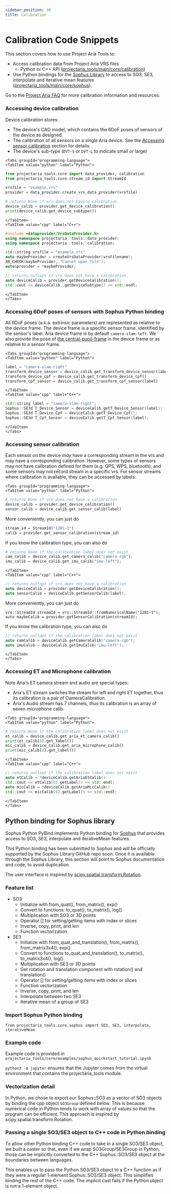 ```yaml
---
sidebar_position: 30
title: Calibration
---
```


# Calibration Code Snippets
This section covers how to use Project Aria Tools to:
* Access calibration data from Project Aria VRS files
  * Python or C++ API ([projectaria_tools/main/core/calibration](https://github.com/facebookresearch/projectaria_tools/blob/main/core/calibration))
* Use Python bindings for the [Sophus Library](https://github.com/strasdat/Sophus) to access to SO3, SE3, interpolate and iterative mean features ([projectaria_tools/main/core/sophus](https://github.com/facebookresearch/projectaria_tools/tree/main/core/python/sophus)).

Go to the [Project Aria FAQ](/faq.mdx#calibration) for more calibration information and resources.

### Accessing device calibration
Device calibration stores:
* The device's CAD model, which contains the 6DoF poses of sensors of the device as designed.
* The calibration of all sensors on a single Aria device. See the [Accessing sensor calibration](#accessing-sensor-calibration) section for details.
* The device's sub-type (`DVT-S` or `DVT-L` to indicate small or large)

```mdx-code-block
<Tabs groupId="programming-language">
<TabItem value="python" label="Python">
```
```python
from projectaria_tools.core import data_provider, calibration
from projectaria_tools.core.stream_id import StreamId

vrsfile = "example.vrs"
provider = data_provider.create_vrs_data_provider(vrsfile)

# returns None if vrs does not have a calibration
device_calib = provider.get_device_calibration()
print(device_calib.get_device_subtype())
```
```mdx-code-block
</TabItem>
<TabItem value="cpp" label="C++">
```
```cpp
#include <dataprovider/VrsDataProvider.h>
using namespace projectaria::tools::data_provider;
using namespace projectaria::tools::calibration;

std::string vrsfile = "example.vrs"
auto maybeProvider = createVrsDataProvider(vrsFilename);
XR_CHECK(maybeProvider, "Cannot open file");
auto&provider = *maybeProvider;

// returns nullopt if vrs does not have a calibration
auto deviceCalib = provider.getDeviceCalibration();
std::cout << deviceCalib..getDeviceSubtype() << std::endl;
```
```mdx-code-block
</TabItem>
</Tabs>
```

### Accessing 6DoF poses of sensors with Sophus Python binding
All 6DoF poses (a.k.a. extrinsic parameters) are represented as relative to the device frame.
The device frame is a specific sensor frame, identified by the sensor's label. Aria device frame is by default `camera-slam-left`.
We also provide the pose of [the central-pupil-frame](/docs/data_formats/coordinate_convention/3d_coordinate_frame_convention#the-nominal-central-pupil-frame-cpf) in the device frame or as relative to a sensor frame.
```mdx-code-block
<Tabs groupId="programming-language">
<TabItem value="python" label="Python">
```
```python
label = "camera-slam-right"
transform_device_sensor = device_calib.get_transform_device_sensor(label)
transform_device_cpf = device_calib.get_transform_device_cpf()
transform_cpf_sensor = device_calib.get_transform_cpf_sensor(label)
```
```mdx-code-block
</TabItem>
<TabItem value="cpp" label="C++">
```
```cpp
std::string label = "camera-slam-right";
Sophus::SE3d T_Device_Sensor = deviceCalib.getT_Device_Sensor(label);
Sophus::SE3d T_Device_Cpf = deviceCalib.getT_Device_Cpf();
Sophus::SE3d T_Cpf_Sensor = deviceCalib.getT_Cpf_Sensor(label);
```
```mdx-code-block
</TabItem>
</Tabs>
```

### Accessing sensor calibration
Each sensor on the device *may* have a corresponding stream in the vrs and may have a corresponding calibration.
However, some types of sensors may not have calibration defined for them (e.g. GPS, WPS, bluetooth), and some sensors may not record stream in a specific vrs.
For sensor streams where calibration is available, they can be accessed by labels:
```mdx-code-block
<Tabs groupId="programming-language">
<TabItem value="python" label="Python">
```
```python
# returns None if vrs does not have a calibration
device_calib = provider.get_device_calibration()
sensor_calib = device_calib.get_sensor_calib(label)
```
More conveniently, you can just do
```python
stream_id = StreamId("1201-1")
calib = provider.get_sensor_calibration(stream_id)
```

If you know the calibration type, you can also do

```python
# returns None if the calibration label does not exist
cam_calib = device_calib.get_camera_calib("camera-rgb");
imu_calib = device_calib.get_imu_calib("imu-left");
```
```mdx-code-block
</TabItem>
<TabItem value="cpp" label="C++">
```
```cpp
// returns nullopt if vrs does not have a calibration
auto deviceCalib = provider.getDeviceCalibration();
auto sensorCalib = deviceCalib.getSensorCalib(label);
```
More conveniently, you can just do
```
vrs::StreamId streamId = vrs::StreamId::fromNumericalName("1201-1");
auto maybeCalib = provider.getSensorCalibration(streamId);
```

If you know the calibration type, you can also do

```cpp
// returns nullopt if the calibration label does not exist
auto camCalib = deviceCalib.getCameraCalib("camera-rgb");
auto imuCalib = deviceCalib.getImuCalib("imu-left");
```
```mdx-code-block
</TabItem>
</Tabs>
```

### Accessing ET and Microphone calibration
Note Aria's ET camera stream and audio are special types:

* Aria's ET stream switches the stream for left and right ET together, thus its calibration is a pair of CameraCalibration.
* Aria's Audio stream has 7 channels, thus its calibration is an array of seven microphone calib.

```mdx-code-block
<Tabs groupId="programming-language">
<TabItem value="python" label="Python">
```
```python
# returns None if the calibration label does not exist
et_calib = device_calib.get_aria_et_camera_calib()
print(et_calib[0].get_label())
mic_calib = device_calib.get_aria_microphone_calib()
print(mic_calib[0].get_label())
```
```mdx-code-block
</TabItem>
<TabItem value="cpp" label="C++">
```
```cpp
// returns nullopt if the calibration label does not exist
auto etCalib = *deviceCalib.getAriaEtCalib()
std::cout << etCalib[0].getLabel() << std::endl;
auto micCalib = *deviceCalib.getAriaMicCalib()
std::cout << micCalib[0].getLabel() << std::endl;
```
```mdx-code-block
</TabItem>
</Tabs>
```

<div id="sophus"></div>

## Python binding for Sophus library

Sophus Python PyBind implements Python binding for [Sophus](https://github.com/strasdat/Sophus) that provides access to SO3, SE3, interpolate and iterativeMean features.

This Python binding has been submitted to Sophus and will be officially supported by the Sophus Library GitHub repo soon. Once it is available through the Sophus Library, this section will point to Sophus documentation and code, to avoid duplication.

The user interface is inspired by [scipy.spatial.transform.Rotation](https://docs.scipy.org/doc/scipy/reference/generated/scipy.spatial.transform.Rotation.html).



### Feature list

* SO3
  * Initialize with from_quat(), from_matrix(), exp()
  * Convert to functions: to_quat(), to_matrix(), log()
  * Multiplication with SO3 or 3D points
  * Operator [] for setting/getting items with index or slices
  * Inverse, copy, print, and len
  * Function vectorization
* SE3
  * Initialize with from_quat_and_translation(), from_matrix(), from_matrix3x4(), exp()
  * Convert to functions to_quat_and_translation(), to_matrix(), to_matrix3x4(), log()
  * Multiplication with SE3 or 3D points
  * Get rotation and translation component with rotation() and translation()
  * Operator [] for setting/getting items with index or slices
  * Function vectorization
  * Inverse, copy, print, and len
  * Interpolate between two SE3
  * Iterative mean of a group of SE3


### Import Sophus Python binding


```
from projectaria_tools.core.sophus import SO3, SE3, interpolate, iterativeMean
```



### Example code

Example code is provided in `projectaria_tools/core/examples/sophus_quickstart_tutorial.ipynb`


`python3 -m jupyter` ensures that the Jupyter comes from the virtual environment that contains the projectaria_tools module.




### Vectorization detail

In Python, we chose to export our Sophus::SO3 as a vector of SO3 objects by binding the cpp object `SO3Group` defined below. This is because numerical code in Python tends to work with array of values so that the program can be efficient. This approach is inspired by scipy.spatial.transform.Rotation.




### Passing a single SO3/SE3 object to C++ code in Python binding


To allow other Python binding C++ code to take in a single SO3/SE3 object, we built a caster so that, even if we wrap SO3Group/SE3Group in Python, those can be implicitly converted to the C++ Sophus::SO3/SE3 object at the boundaries between languages.

This enables us to pass the Python SO3/SE3 object to a C++ function as if they were a regular 1-element Sophus::SO3/SE3 object. This simplifies binding the rest of the C++ code. The implicit cast fails if the Python object is not a 1-element object.
